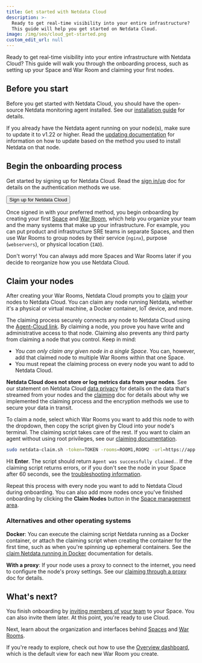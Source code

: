 ```yaml
---
title: Get started with Netdata Cloud
description: >-
  Ready to get real-time visibility into your entire infrastructure? 
  This guide will help you get started on Netdata Cloud.
image: /img/seo/cloud_get-started.png
custom_edit_url: null
---
```



Ready to get real-time visibility into your entire infrastructure with Netdata Cloud? This guide will walk you through
the onboarding process, such as setting up your Space and War Room and claiming your first nodes.

## Before you start

Before you get started with Netdata Cloud, you should have the open-source Netdata monitoring agent installed. See our
[installation guide](/docs/get-started) for details.

If you already have the Netdata agent running on your node(s), make sure to update it to v1.22 or higher. Read the
[updating documentation](/docs/agent/packaging/installer/update/) for information on how to update based on the method
you used to install Netdata on that node.

## Begin the onboarding process

Get started by signing up for Netdata Cloud. Read the [sign in/up](/docs/cloud/manage/sign-in) doc for details on the
authentication methods we use.

<Link to="https://app.netdata.cloud" className="group">
    <button className="relative text-text bg-gray-200 px-4 py-2 rounded">
        <span className="z-10 relative font-semibold group-hover:text-gray-100">Sign up for Netdata Cloud</span>
        <div className="opacity-0 group-hover:opacity-100 transition absolute z-0 inset-0 bg-gradient-to-r from-green to-green-lighter rounded"></div>
    </button>
</Link>

Once signed in with your preferred method, you begin onboarding by creating your first [Space](/docs/cloud/spaces) and
[War Room](/docs/cloud/war-rooms), which help you organize your team and the many systems that make up your
infrastructure. For example, you can put product and infrastructure SRE teams in separate Spaces, and then use War Rooms
to group nodes by their service (`nginx`), purpose (`webservers`), or physical location (`IAD`).

Don't worry! You can always add more Spaces and War Rooms later if you decide to reorganize how you use Netdata Cloud.

## Claim your nodes

After creating your War Rooms, Netdata Cloud prompts you to [claim](/docs/agent/claim) your nodes to Netdata Cloud. You
can claim any node running Netdata, whether it's a physical or virtual machine, a Docker container, IoT device, and
more. 

The claiming process securely connects any node to Netdata Cloud using the [Agent-Cloud link](/docs/agent/aclk). By
claiming a node, you prove you have write and administrative access to that node. Claiming also prevents any third party
from claiming a node that you control. Keep in mind:

- _You can only claim any given node in a single Space_. You can, however, add that claimed node to multiple War Rooms
  within that one Space.
- You must repeat the claiming process on every node you want to add to Netdata Cloud.

<Callout type="notice">

**Netdata Cloud does not store or log metrics data from your nodes**. See our statement on Netdata Cloud [data
privacy](/docs/agent/aclk/#data-privacy) for details on the data that's streamed from your nodes and the
[claiming](/docs/agent/claim) doc for details about why we implemented the claiming process and the encryption methods
we use to secure your data in transit. 

</Callout>

To claim a node, select which War Rooms you want to add this node to with the dropdown, then copy the script given by
Cloud into your node's terminal. The claiming script takes care of the rest. If you want to claim an agent without using
root privileges, see our [claiming documentation](/docs/agent/claim#claim-an-agent-without-root-privileges).

```bash
sudo netdata-claim.sh -token=TOKEN -rooms=ROOM1,ROOM2 -url=https://app.netdata.cloud
```

Hit **Enter**. The script should return `Agent was successfully claimed.`. If the claiming script returns errors, or if
you don't see the node in your Space after 60 seconds, see the [troubleshooting
information](/docs/agent/claim/#troubleshooting).

Repeat this process with every node you want to add to Netdata Cloud during onboarding. You can also add more nodes once
you've finished onboarding by clicking the **Claim Nodes** button in the [Space management
area](/docs/cloud/spaces/#manage-spaces).

### Alternatives and other operating systems

**Docker**: You can execute the claiming script Netdata running as a Docker container, or attach the claiming script
when creating the  container for the first time, such as when you're spinning up ephemeral containers. See the [claim
Netdata running in Docker](/docs/agent/claim#claiming-an-agent-running-in-docker) documentation for details.

**With a proxy**: If your node uses a proxy to connect to the internet, you need to configure the node's proxy settings.
See our [claiming through a proxy](/docs/agent/claim#claiming-through-a-proxy) doc for details.

## What's next?

You finish onboarding by [inviting members of your team](/docs/cloud/manage/invite-your-team) to your Space. You
can also invite them later. At this point, you're ready to use Cloud.

Next, learn about the organization and interfaces behind [Spaces](/docs/cloud/spaces) and [War
Rooms](/docs/cloud/war-rooms).

If you're ready to explore, check out how to use the [Overview dashboard](/docs/visualize/overview), which is the
default view for each new War Room you create.
